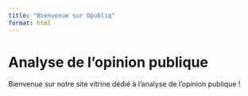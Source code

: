 ```yaml
---
title: "Bienvenue sur Opubliq"
format: html
---
```


# Analyse de l'opinion publique
Bienvenue sur notre site vitrine dédié à l'analyse de l'opinion publique !
